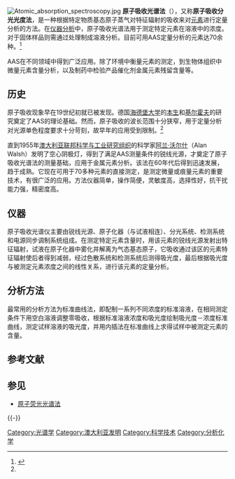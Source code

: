 [[File:Atomic_absorption_spectroscopy.jpg|thumb]]
'''原子吸收光谱法'''（{{lang-en|'''atomic absorption spectroscopy, AAS'''}}），又称'''原子吸收分光光度法'''，是一种根据特定物质基态原子蒸气对特征辐射的吸收来对[[元素|元素]]进行定量分析的方法。在[[仪器分析|仪器分析]]中，原子吸收光谱法用于测定特定元素在溶液中的浓度。对于固体样品则需通过处理制成溶液分析。目前可用AAS定量分析的元素达70余种。<ref name=yifen>{{cite book|author=方惠群等|title=仪器分析|date=2009|publisher=科学出版社|isbn=978-7-03-009902-0}}</ref>

AAS在不同领域中得到广泛应用。除了环境中衡量元素的测定，到生物体组织中微量元素含量分析，以及制药中检验产品催化剂金属元素残留含量等。

==历史==
原子吸收现象早在19世纪初就已被发现。德国[[海德堡大学|海德堡大学]]的[[罗伯特·威廉·本生|本生]]和[[古斯塔夫·基尔霍夫|基尔霍夫]]的研究奠定了AAS的理论基础。然而，原子吸收的波长范围十分狭窄，用于定量分析对光源单色程度要求十分苛刻，故早年的应用受到限制。<ref name=yifen/>

直到1955年[[澳大利亚联邦科学与工业研究组织|澳大利亚联邦科学与工业研究组织]]的科学家[[阿兰·沃尔什|阿兰·沃尔什]]（Alan Walsh）发明了空心阴极灯，得到了满足AAS测量条件的锐线光源，才奠定了原子吸收光谱法的测量基础，应用于金属元素分析。该法在60年代后得到迅速发展，趋于成熟。它现在可用于70多种元素的直接测定，是测定微量或痕量元素的重要技术，有很广泛的应用。方法仪器简单，操作简便，灵敏度高，选择性好，抗干扰能力强，精密度高。

==仪器==
原子吸收光谱仪主要由锐线光源、原子化器（与试液相连）、分光系统、检测系统和电源同步调制系统组成。在测定特定元素含量时，用该元素的锐线光源发射出特征辐射，试液在原子化器中雾化并解离为气态基态原子，它吸收通过该区的元素特征辐射使后者得到减弱，经过色散系统和检测系统后测得吸光度，最后根据吸光度与被测定元素浓度之间的线性关系，进行该元素的定量分析。

==分析方法==
最常用的分析方法为标准曲线法，即配制一系列不同浓度的标准溶液，在相同测定条件下用空白溶液调整零吸收，根据标准溶液浓度和吸光度绘制吸光度－浓度标准曲线，测定试样溶液的吸光度，并用内插法在标准曲线上求得试样中被测定元素的含量。

==参考文献==
{{Reflist|list=
* {{cite book|title=分析化学 下册|publisher=高等教育出版社|location=北京|author=华中师范大学等编|year=2001|isbn=978-7-04-009291-2}}}}
{{Reflist
}}

==参见==
*[[原子荧光光谱法|原子荧光光谱法]]

{{-}}
{{分析化学}}
{{光谱学分支}}

[[Category:光谱学|Category:光谱学]]
[[Category:澳大利亚发明|Category:澳大利亚发明]]
[[Category:科学技术|Category:科学技术]]
[[Category:分析化学|Category:分析化学]]